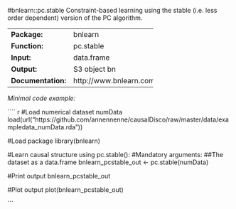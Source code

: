 #bnlearn::pc.stable
Constraint-based learning using the stable (i.e. less order dependent) version of the PC algorithm.

-------------------- -------------------------
**Package:**         bnlearn                  

**Function:**        pc.stable                

**Input:**           data.frame               

**Output:**          S3 object bn             

**Documentation:**   http://www.bnlearn.com/  
-------------------- -------------------------




*Minimal code example:*

```` {r, eval = FALSE}
#Load numerical dataset numData
load(url("https://github.com/annennenne/causalDisco/raw/master/data/exampledata_numData.rda"))

#Load package
library(bnlearn)

#Learn causal structure using pc.stable():
#Mandatory arguments: 
##The dataset as a data.frame
bnlearn_pcstable_out <- pc.stable(numData)

#Print output
bnlearn_pcstable_out

#Plot output
plot(bnlearn_pcstable_out)

```
